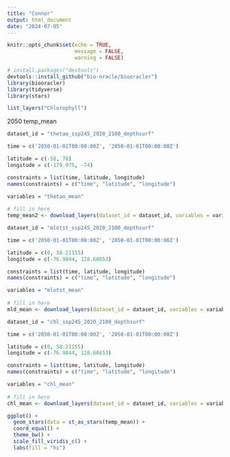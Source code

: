 ```yaml
---
title: "Connor"
output: html_document
date: "2024-07-05"
---
```


```r
knitr::opts_chunk$set(echo = TRUE,
                      message = FALSE,
                      warning = FALSE)
```

```r
# install.packages("devtools")
devtools::install_github("bio-oracle/biooracler")
library(biooracler)
library(tidyverse)
library(stars)
```

```r
list_layers("Chlorophyll")
```


2050 temp_mean
```r
dataset_id = "thetao_ssp245_2020_2100_depthsurf"

time = c('2050-01-01T00:00:00Z', '2050-01-01T00:00:00Z')

latitude = c(-58, 78) 
longitude = c(-179.975, -74) 

constraints = list(time, latitude, longitude)
names(constraints) = c("time", "latitude", "longitude")

variables = "thetao_mean"
              
# fill in here
temp_mean2 <- download_layers(dataset_id = dataset_id, variables = variables, constraints = constraints)
```

```r
dataset_id = "mlotst_ssp245_2020_2100_depthsurf"

time = c('2050-01-01T00:00:00Z', '2050-01-01T00:00:00Z')

latitude = c(0, 58.21155) 
longitude = c(-76.9844, 128.68653) 

constraints = list(time, latitude, longitude)
names(constraints) = c("time", "latitude", "longitude")

variables = "mlotst_mean"
              
# fill in here
mld_mean <- download_layers(dataset_id = dataset_id, variables = variables, constraints = constraints)
```

```r
dataset_id = "chl_ssp245_2020_2100_depthsurf"

time = c('2050-01-01T00:00:00Z', '2050-01-01T00:00:00Z')

latitude = c(0, 58.21155) 
longitude = c(-76.9844, 128.68653) 

constraints = list(time, latitude, longitude)
names(constraints) = c("time", "latitude", "longitude")

variables = "chl_mean"
              
# fill in here
chl_mean <- download_layers(dataset_id = dataset_id, variables = variables, constraints = constraints)
```

```r
ggplot() +
  geom_stars(data = st_as_stars(temp_mean)) +
  coord_equal() +
  theme_bw() +
  scale_fill_viridis_c() +
  labs(fill = "hi")
```

